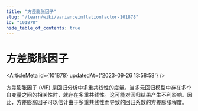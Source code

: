 ```yaml
---
title: "方差膨胀因子"
slug: "/learn/wiki/varianceinflationfactor-101878"
id: "101878"
hide_table_of_contents: true
---
```



# 方差膨胀因子

<ArticleMeta id={101878} updatedAt={'2023-09-26 13:58:58'} />
<div className='border-solid border-b border-t-0 my-4 border-[var(--ifm-color-gray-300)]' />

方差膨胀因子 (VIF) 是回归分析中多重共线性的度量。当多元回归模型中存在多个自变量之间的相关性时，就存在多重共线性。这可能对回归结果产生不利影响。因此，方差膨胀因子可以估计由于多重共线性而导致的回归系数的方差膨胀程度。
